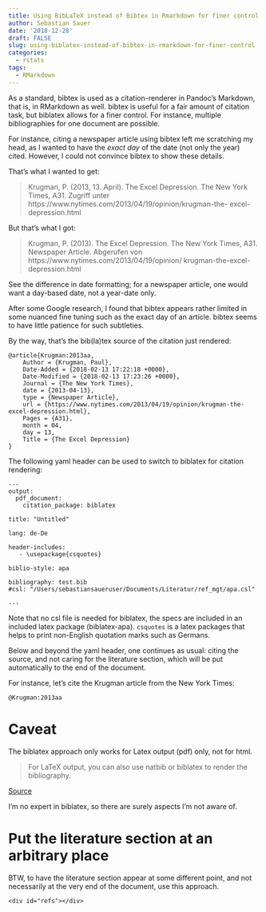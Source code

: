 ```yaml
---
title: Using BibLaTeX instead of Bibtex in Rmarkdown for finer control
author: Sebastian Sauer
date: '2018-12-28'
draft: FALSE
slug: using-biblatex-instead-of-bibtex-in-rmarkdown-for-finer-control
categories:
  - rstats
tags:
  - RMarkdown
---
```




As a standard, bibtex is used as a citation-renderer in Pandoc's Markdown, that is, in RMarkdown as well. bibtex is useful for a fair amount of citation task, but biblatex allows for a finer control. For instance, multiple bibliographies for one document are possible.


For instance, citing a newspaper article using bibtex left me scratching my head, as I wanted to have the *exact day* of the date (not only the year) cited. However, I could not convince bibtex to show these details.

That's what I wanted to get:


>    Krugman, P. (2013, 13. April). The Excel Depression. The New York Times, A31. Zugriff unter https://www.nytimes.com/2013/04/19/opinion/krugman-the- excel-depression.html


But that's what I got:

>    Krugman, P. (2013). The Excel Depression. The New York Times, A31. Newspaper Article. Abgerufen von https://www.nytimes.com/2013/04/19/opinion/ krugman-the-excel-depression.html


See the difference in date formatting; for a newspaper article, one would want a day-based date, not a year-date only.


After some Google research, I found that bibtex appears rather limited in some nuanced fine tuning such as the exact day of an article. bibtex seems to have little patience for such subtleties.

By the way, that's the bib(la)tex source of the citation just rendered:


```
@article{Krugman:2013aa,
	Author = {Krugman, Paul},
	Date-Added = {2018-02-13 17:22:18 +0000},
	Date-Modified = {2018-02-13 17:23:26 +0000},
	Journal = {The New York Times},
	date = {2013-04-13},
	type = {Newspaper Article},
	url = {https://www.nytimes.com/2013/04/19/opinion/krugman-the-excel-depression.html},
	Pages = {A31},
	month = 04,
	day = 13,
	Title = {The Excel Depression}
}
```


The following yaml header can be used to switch to biblatex for citation rendering:


```
---
output:
  pdf_document:
    citation_package: biblatex

title: "Untitled"

lang: de-De

header-includes:
   - \usepackage{csquotes}

biblio-style: apa

bibliography: test.bib
#csl: "/Users/sebastiansaueruser/Documents/Literatur/ref_mgt/apa.csl"

---
```

Note that no csl file is needed for biblatex, the specs are included in an included latex package (biblatex-apa). `csquotes` is a latex packages that helps to print non-English quotation marks such as Germans.

Below and beyond the yaml header, one continues as usual: citing the source, and not caring for the literature section, which will be put automatically to the end of the document.

For instance, let's cite the Krugman article from the New York Times: 

```
@Krugman:2013aa
````


# Caveat

The biblatex approach only works for Latex output (pdf) only, not for html.

>   For LaTeX output, you can also use natbib or biblatex to render the bibliography.

[Source](http://pandoc.org/demo/example19/Extension-citations.html)

I'm no expert in biblatex, so there are surely aspects I'm not aware of. 


# Put the literature section at an arbitrary place

BTW, to have the literature section appear at some different point, and not necessarily at the very end of the document, use this approach.



```
<div id="refs"></div>
```










